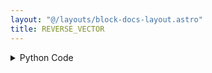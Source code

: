 ```yaml
---
layout: "@/layouts/block-docs-layout.astro"
title: REVERSE_VECTOR
---
```



<PythonDocsDisplay docstring={docstring} />
<AppDisplay app={app} blockName="REVERSE_VECTOR" client:visible />

<details>
<summary>Python Code</summary>
```python
from numpy import flip
from flojoy import flojoy, Vector


@flojoy
def REVERSE_VECTOR(
    default: Vector,
) -> Vector:
    """The REVERSE_VECTOR node returns the input vector where
    the elements are in the reverse order

    Inputs
    ------
    default : Vector
        The input vector

    Returns
    -------
    Vector
        Reversed input vector
    """

    return Vector(v=flip(default.v))

```
[Find this Flojoy Block on GitHub](https://github.com/flojoy-ai/blocks/blob/main/blocks/TRANSFORMERS/VECTOR_MANIPULATION/REVERSE_VECTOR/REVERSE_VECTOR.py)
</details>


## Example
